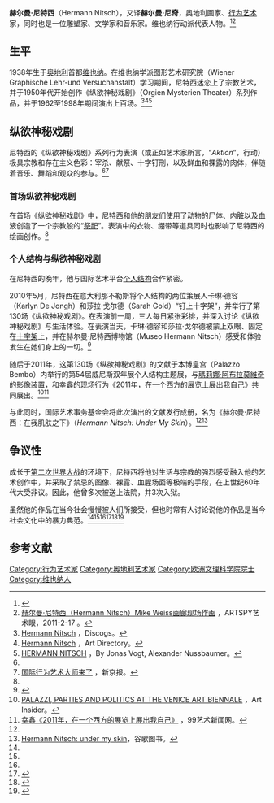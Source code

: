 {{Infobox Artist
|name          = 赫尔曼·尼特西<br />Hermann Nitsch
|image         = Hermann Nitsch Viennale 2012.jpg 
|image_size    = 
|caption       = 赫尔曼·尼特西在《纵欲神秘戏剧》现场
|birthname     =
|birthdate     = {{birth date|1938|08|29}}
|place_of_birth      = 奥地利[[维也纳|维也纳]]
|deathdate     = 
|deathplace    = 
|nationality   = [[奥地利|奥地利]]
|field         = [[行为艺术|行为艺术]]<br />[[绘画|绘画]]
|training      = 维也纳学派图形艺术研究院
|movement      = 维也纳行动
|works         = 《纵欲神秘戏剧》
|patrons       = 
|influenced by = 
|influenced    = 
}}
'''赫尔曼·尼特西'''（Hermann Nitsch），又译'''赫尔曼·尼奇'''，{{bd|1938年|8月29日||}}奥地利画家、[[行为艺术|行为艺术]]家，同时也是一位雕塑家、文学家和音乐家。维也纳行动派代表人物。<ref name="借艺术名义的血腥情欲">{{Cite web |url=http://junshi.xilu.com/20130715/news_342_374603.html |title=借艺术名义的血腥情欲 |access-date=2013-08-14 |archive-date=2016-10-19 |archive-url=https://web.archive.org/web/20161019051421/http://junshi.xilu.com/20130715/news_342_374603.html |dead-url=no }}</ref><ref name="赫尔曼·尼特西（Hermann Nitsch）Mike Weiss画廊现场作画">[http://www.artspy.cn/html/news/4/4331.shtml 赫尔曼·尼特西（Hermann Nitsch）Mike Weiss画廊现场作画] {{Wayback|url=http://www.artspy.cn/html/news/4/4331.shtml |date=20110830200441 }}，ARTSPY艺术眼，2011-2-17 。</ref>

==生平==
1938年生于[[奥地利|奥地利]]首都[[维也纳|维也纳]]。在维也纳学派图形艺术研究院（Wiener Graphische Lehr-und Versuchanstalt）学习期间，尼特西迷恋上了宗教艺术，并于1950年代开始创作《纵欲神秘戏剧》（Orgien Mysterien Theater）系列作品，并于1962至1998年期间演出上百场。<ref name="Hermann Nitsch Discogs">[http://www.discogs.com/artist/Hermann+Nitsch Hermann Nitsch] {{Wayback|url=http://www.discogs.com/artist/Hermann+Nitsch |date=20131103204804 }}，Discogs。</ref><ref name="Hermann Nitsch, Art Directory">[http://www.art-directory.info/fine-art/hermann-nitsch-1938/ Hermann Nitsch] {{Wayback|url=http://www.art-directory.info/fine-art/hermann-nitsch-1938/ |date=20190214114547 }}，Art Directory。</ref><ref name="HERMANN NITSCH By Jonas Vogt, Alexander Nussbaumer">[http://www.vice.com/read/hermann-nitsch-595-v17n11 HERMANN NITSCH] {{Wayback|url=http://www.vice.com/read/hermann-nitsch-595-v17n11 |date=20161011110741 }}，By Jonas Vogt, Alexander Nussbaumer。</ref>

== 纵欲神秘戏剧 ==
尼特西的《纵欲神秘戏剧》系列行为表演（或正如艺术家所言，“''Aktion''”，行动）极具宗教和存在主义色彩：宰杀、献祭、十字钉刑，以及鲜血和裸露的肉体，伴随着音乐、舞蹈和观众的参与。<ref name="HERMANN NITSCH By Jonas Vogt, Alexander Nussbaumer"/><ref name="国际行为艺术大师来了">[http://news.sohu.com/20060413/n242780049.shtml 国际行为艺术大师来了] {{Wayback|url=http://news.sohu.com/20060413/n242780049.shtml |date=20190602151005 }}，新京报。</ref>

=== 首场纵欲神秘戏剧 ===
在首场《纵欲神秘戏剧》中，尼特西和他的朋友们使用了动物的尸体、内脏以及血液创造了一个宗教般的“[[祭祀|祭祀]]”。表演中的衣物、绷带等道具同时也影响了尼特西的绘画创作。<ref name="Hermann Nitsch Discogs"/>

=== 个人结构与纵欲神秘戏剧 ===
在尼特西的晚年，他与国际艺术平台[[个人结构|个人结构]]合作紧密。

2010年5月，尼特西在意大利那不勒斯将个人结构的两位策展人卡琳·德容（Karlyn De Jongh）和莎拉·戈尔德（Sarah Gold）“钉上十字架”，并举行了第130场《纵欲神秘戏剧》。在表演前一周，三人每日紧张彩排，并深入讨论《纵欲神秘戏剧》与生活体验。在表演当天，卡琳·德容和莎拉·戈尔德被蒙上双眼、固定在[[十字架|十字架]]上，并在赫尔曼·尼特西博物馆（Museo Hermann Nitsch）感受和体验发生在她们身上的一切。<ref name="PERSONAL STRUCTURES Hermann Nitsch: Under My Skin">{{Cite web |url=http://www.kinematrix.net/biennale2011/personalstructure00-hermannnitsch.htm |title=PERSONAL STRUCTURES Hermann Nitsch: Under My Skin |access-date=2013-08-14 |archive-date=2016-03-06 |archive-url=https://web.archive.org/web/20160306004555/http://www.kinematrix.net/biennale2011/personalstructure00-hermannnitsch.htm |dead-url=no }}</ref>

随后于2011年，这第130场《纵欲神秘戏剧》的文献于本博皇宫（Palazzo Bembo）内举行的第54届威尼斯双年展个人结构主题展，与[[瑪莉娜·阿布拉莫維奇|瑪莉娜·阿布拉莫維奇]]的影像装置，和[[幸鑫|幸鑫]]的现场行为《2011年，在一个西方的展览上展出我自己》共同展出。<ref name="PALAZZI, PARTIES AND POLITICS AT THE VENICE ART BIENNALE, Art Insider.">[http://www.renaissanceonline.co.uk/2011/06/palazzi-parties-and-politics-at-the-venice-art-biennale/ PALAZZI, PARTIES AND POLITICS AT THE VENICE ART BIENNALE] {{Wayback|url=http://www.renaissanceonline.co.uk/2011/06/palazzi-parties-and-politics-at-the-venice-art-biennale/ |date=20131013051534 }}，Art Insider。</ref><ref name="幸鑫《2011年，在一个西方的展览上展出我自己》">[http://news.99ys.com/20110802/article--110802--69608_1.shtml 幸鑫《2011年，在一个西方的展览上展出我自己》] {{Wayback|url=http://news.99ys.com/20110802/article--110802--69608_1.shtml |date=20120704143002 }}，99艺术新闻网。</ref>

与此同时，国际艺术事务基金会将此次演出的文献发行成册，名为《赫尔曼·尼特西：在我肌肤之下》（''Hermann Nitsch: Under My Skin''）。<ref name="PERSONAL STRUCTURES Hermann Nitsch: Under My Skin"/><ref name="Hermann Nitsch: under my skin, Google Books">[http://books.google.co.jp/books/about/Hermann_Nitsch.html?id=QqYztwAACAAJ&redir_esc=y Hermann Nitsch: under my skin]，谷歌图书。</ref>

== 争议性 ==
成长于[[第二次世界大战|第二次世界大战]]的环境下，尼特西将他对生活与宗教的强烈感受融入他的艺术创作中，并采取了禁忌的图像、裸露、血腥场面等极端的手段，在上世纪60年代大受非议。因此，他曾多次被送上法院，并3次入狱。

虽然他的作品在当今社会慢慢被人们所接受，但也时常有人讨论说他的作品是当今社会文化中的暴力典范。<ref name="借艺术名义的血腥情欲"/><ref name="赫尔曼·尼特西（Hermann Nitsch）Mike Weiss画廊现场作画"/><ref name="国际行为艺术大师来了"/><ref name="意大利《共和国报》新闻">{{Cite web |url=http://ricerca.repubblica.it/repubblica/archivio/repubblica/2009/10/24/hermann-nitsch-scandalo-per-due.html |title=意大利《共和国报》新闻 |access-date=2013-08-14 |archive-date=2019-06-16 |archive-url=https://web.archive.org/web/20190616134422/https://ricerca.repubblica.it/repubblica/archivio/repubblica/2009/10/24/hermann-nitsch-scandalo-per-due.html |dead-url=no }}</ref><ref name="Sabbath, Bloody Sabbath: The Sacrificial Rites of Hermann Nitsch.">{{Cite web |url=http://www.cvltnation.com/sabbath-bloody-sabbath-the-sacrificial-rites-of-hermann-nitsch/ |title=Sabbath, Bloody Sabbath: The Sacrificial Rites of Hermann Nitsch. |access-date=2013-08-14 |archive-date=2013-06-01 |archive-url=https://web.archive.org/web/20130601135506/http://www.cvltnation.com/sabbath-bloody-sabbath-the-sacrificial-rites-of-hermann-nitsch/ |dead-url=no }}</ref><ref name="Animals, art and death: a note on Hermann Nitsch's 3-Day-Play">{{Cite web |url=http://viennesewaltz.wordpress.com/2013/05/22/nitsch-2/ |title=Animals, art and death: a note on Hermann Nitsch's 3-Day-Play. |access-date=2013-08-14 |archive-date=2016-03-13 |archive-url=https://web.archive.org/web/20160313145913/https://viennesewaltz.wordpress.com/2013/05/22/nitsch-2/ |dead-url=no }}</ref>

== 参考文献 ==
<references/>

{{Authority control}}

{{DEFAULTSORT:Nitsch, Hermann}}
[[Category:行为艺术家|Category:行为艺术家]]
[[Category:奥地利艺术家|Category:奥地利艺术家]]
[[Category:欧洲文理科学院院士|Category:欧洲文理科学院院士]]
[[Category:维也纳人|Category:维也纳人]]